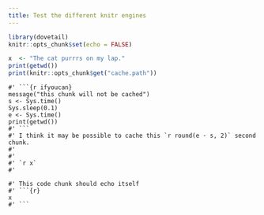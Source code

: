 ```yaml
---
title: Test the different knitr engines
---
```


```r
library(dovetail)
knitr::opts_chunk$set(echo = FALSE)
```

```r
x  <- "The cat purrrs on my lap."
print(getwd())
print(knitr::opts_chunk$get("cache.path"))
```

```callout
#' ```{r ifyoucan}
message("this chunk will not be cached")
s <- Sys.time()
Sys.sleep(0.1)
e <- Sys.time()
print(getwd())
#' ```
#' I think it may be possible to cache this `r round(e - s, 2)` second chunk.
#' 
#' 
#' `r x`
#' 
```

```discussion
#' This code chunk should echo itself
#' ```{r}
x
#' ```
```
